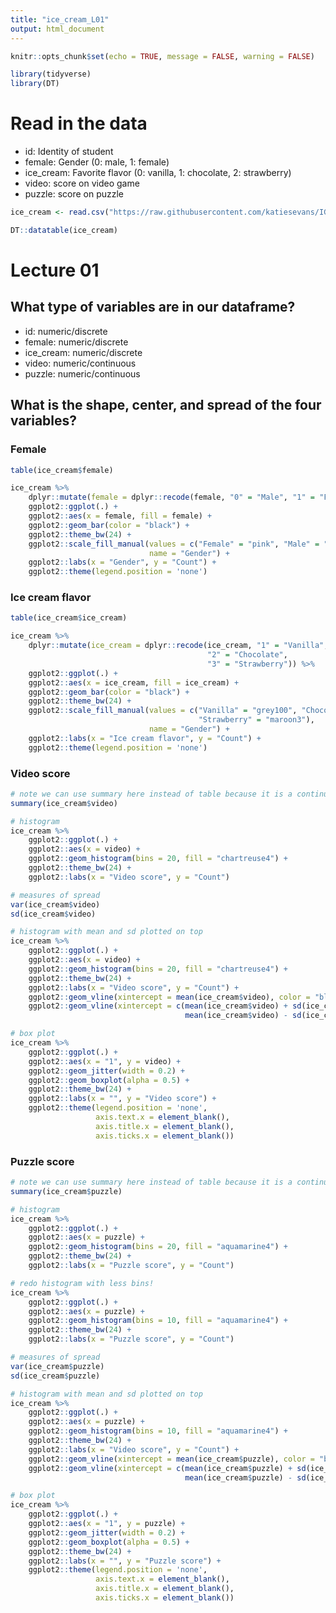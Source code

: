 ```yaml
---
title: "ice_cream_L01"
output: html_document
---
```


```r
knitr::opts_chunk$set(echo = TRUE, message = FALSE, warning = FALSE)

library(tidyverse)
library(DT)

```

# Read in the data

* id: Identity of student
* female: Gender (0: male, 1: female)
* ice_cream: Favorite flavor (0: vanilla, 1: chocolate, 2: strawberry)
* video: score on video game
* puzzle: score on puzzle

```r

ice_cream <- read.csv("https://raw.githubusercontent.com/katiesevans/IGP_biostatistics/main/data/ice_cream.csv")

DT::datatable(ice_cream)

```

# Lecture 01

## What type of variables are in our dataframe?

* id: numeric/discrete
* female: numeric/discrete
* ice_cream: numeric/discrete
* video: numeric/continuous
* puzzle: numeric/continuous

## What is the shape, center, and spread of the four variables?

### Female

```r

table(ice_cream$female)

ice_cream %>%
    dplyr::mutate(female = dplyr::recode(female, "0" = "Male", "1" = "Female")) %>%
    ggplot2::ggplot(.) +
    ggplot2::aes(x = female, fill = female) +
    ggplot2::geom_bar(color = "black") +
    ggplot2::theme_bw(24) +
    ggplot2::scale_fill_manual(values = c("Female" = "pink", "Male" = "skyblue"),
                               name = "Gender") +
    ggplot2::labs(x = "Gender", y = "Count") +
    ggplot2::theme(legend.position = 'none')

```

### Ice cream flavor

```r

table(ice_cream$ice_cream)

ice_cream %>%
    dplyr::mutate(ice_cream = dplyr::recode(ice_cream, "1" = "Vanilla", 
                                            "2" = "Chocolate",
                                            "3" = "Strawberry")) %>%
    ggplot2::ggplot(.) +
    ggplot2::aes(x = ice_cream, fill = ice_cream) +
    ggplot2::geom_bar(color = "black") +
    ggplot2::theme_bw(24) +
    ggplot2::scale_fill_manual(values = c("Vanilla" = "grey100", "Chocolate" = "chocolate4",
                                          "Strawberry" = "maroon3"),
                               name = "Gender") +
    ggplot2::labs(x = "Ice cream flavor", y = "Count") +
    ggplot2::theme(legend.position = 'none')

```

### Video score

```r

# note we can use summary here instead of table because it is a continuous variable (not discrete)
summary(ice_cream$video)

# histogram
ice_cream %>%
    ggplot2::ggplot(.) +
    ggplot2::aes(x = video) +
    ggplot2::geom_histogram(bins = 20, fill = "chartreuse4") +
    ggplot2::theme_bw(24) +
    ggplot2::labs(x = "Video score", y = "Count")

# measures of spread
var(ice_cream$video)
sd(ice_cream$video)

# histogram with mean and sd plotted on top
ice_cream %>%
    ggplot2::ggplot(.) +
    ggplot2::aes(x = video) +
    ggplot2::geom_histogram(bins = 20, fill = "chartreuse4") +
    ggplot2::theme_bw(24) +
    ggplot2::labs(x = "Video score", y = "Count") +
    ggplot2::geom_vline(xintercept = mean(ice_cream$video), color = "blue", size = 2) +
    ggplot2::geom_vline(xintercept = c(mean(ice_cream$video) + sd(ice_cream$video),
                                       mean(ice_cream$video) - sd(ice_cream$video)), color = "black", size = 1.5, linetype = 2)

# box plot
ice_cream %>%
    ggplot2::ggplot(.) +
    ggplot2::aes(x = "1", y = video) +
    ggplot2::geom_jitter(width = 0.2) +
    ggplot2::geom_boxplot(alpha = 0.5) +
    ggplot2::theme_bw(24) +
    ggplot2::labs(x = "", y = "Video score") +
    ggplot2::theme(legend.position = 'none',
                   axis.text.x = element_blank(),
                   axis.title.x = element_blank(),
                   axis.ticks.x = element_blank())


```

### Puzzle score

```r

# note we can use summary here instead of table because it is a continuous variable (not discrete)
summary(ice_cream$puzzle)

# histogram
ice_cream %>%
    ggplot2::ggplot(.) +
    ggplot2::aes(x = puzzle) +
    ggplot2::geom_histogram(bins = 20, fill = "aquamarine4") +
    ggplot2::theme_bw(24) +
    ggplot2::labs(x = "Puzzle score", y = "Count")

# redo histogram with less bins!
ice_cream %>%
    ggplot2::ggplot(.) +
    ggplot2::aes(x = puzzle) +
    ggplot2::geom_histogram(bins = 10, fill = "aquamarine4") +
    ggplot2::theme_bw(24) +
    ggplot2::labs(x = "Puzzle score", y = "Count")

# measures of spread
var(ice_cream$puzzle)
sd(ice_cream$puzzle)

# histogram with mean and sd plotted on top
ice_cream %>%
    ggplot2::ggplot(.) +
    ggplot2::aes(x = puzzle) +
    ggplot2::geom_histogram(bins = 10, fill = "aquamarine4") +
    ggplot2::theme_bw(24) +
    ggplot2::labs(x = "Video score", y = "Count") +
    ggplot2::geom_vline(xintercept = mean(ice_cream$puzzle), color = "blue", size = 2) +
    ggplot2::geom_vline(xintercept = c(mean(ice_cream$puzzle) + sd(ice_cream$puzzle),
                                       mean(ice_cream$puzzle) - sd(ice_cream$puzzle)), color = "black", size = 1.5, linetype = 2)

# box plot
ice_cream %>%
    ggplot2::ggplot(.) +
    ggplot2::aes(x = "1", y = puzzle) +
    ggplot2::geom_jitter(width = 0.2) +
    ggplot2::geom_boxplot(alpha = 0.5) +
    ggplot2::theme_bw(24) +
    ggplot2::labs(x = "", y = "Puzzle score") +
    ggplot2::theme(legend.position = 'none',
                   axis.text.x = element_blank(),
                   axis.title.x = element_blank(),
                   axis.ticks.x = element_blank())


```